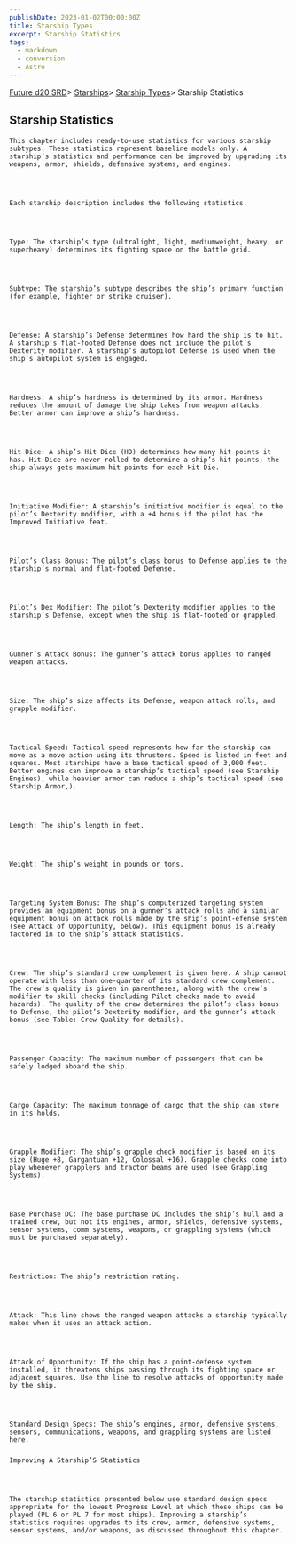 ```yaml
---
publishDate: 2023-01-02T00:00:00Z
title: Starship Types
excerpt: Starship Statistics
tags:
  - markdown
  - conversion
  - Astro
---
```







[Future d20 SRD](/#futureD20)> [Starships](future-d20-srd-starships-index)> [Starship Types](future-d20-srd-starships-starship-types-index)> Starship Statistics
    




## Starship Statistics
   



    This chapter includes ready-to-use statistics for various starship subtypes. These statistics represent baseline models only. A starship’s statistics and performance can be improved by upgrading its weapons, armor, shields, defensive systems, and engines.
   



    Each starship description includes the following statistics.
   



    Type: The starship’s type (ultralight, light, mediumweight, heavy, or superheavy) determines its fighting space on the battle grid.
   



    Subtype: The starship’s subtype describes the ship’s primary function (for example, fighter or strike cruiser).
   



    Defense: A starship’s Defense determines how hard the ship is to hit. A starship’s flat-footed Defense does not include the pilot’s Dexterity modifier. A starship’s autopilot Defense is used when the ship’s autopilot system is engaged.
   



    Hardness: A ship’s hardness is determined by its armor. Hardness reduces the amount of damage the ship takes from weapon attacks. Better armor can improve a ship’s hardness.
   



    Hit Dice: A ship’s Hit Dice (HD) determines how many hit points it has. Hit Dice are never rolled to determine a ship’s hit points; the ship always gets maximum hit points for each Hit Die.
   



    Initiative Modifier: A starship’s initiative modifier is equal to the pilot’s Dexterity modifier, with a +4 bonus if the pilot has the Improved Initiative feat.
   



    Pilot’s Class Bonus: The pilot’s class bonus to Defense applies to the starship’s normal and flat-footed Defense.
   



    Pilot’s Dex Modifier: The pilot’s Dexterity modifier applies to the starship’s Defense, except when the ship is flat-footed or grappled.
   



    Gunner’s Attack Bonus: The gunner’s attack bonus applies to ranged weapon attacks.
   



    Size: The ship’s size affects its Defense, weapon attack rolls, and grapple modifier.
   



    Tactical Speed: Tactical speed represents how far the starship can move as a move action using its thrusters. Speed is listed in feet and squares. Most starships have a base tactical speed of 3,000 feet. Better engines can improve a starship’s tactical speed (see Starship Engines), while heavier armor can reduce a ship’s tactical speed (see Starship Armor,).
   



    Length: The ship’s length in feet.
   



    Weight: The ship’s weight in pounds or tons.
   



    Targeting System Bonus: The ship’s computerized targeting system provides an equipment bonus on a gunner’s attack rolls and a similar equipment bonus on attack rolls made by the ship’s point-efense system (see Attack of Opportunity, below). This equipment bonus is already factored in to the ship’s attack statistics.
   



    Crew: The ship’s standard crew complement is given here. A ship cannot operate with less than one-quarter of its standard crew complement. The crew’s quality is given in parentheses, along with the crew’s modifier to skill checks (including Pilot checks made to avoid hazards). The quality of the crew determines the pilot’s class bonus to Defense, the pilot’s Dexterity modifier, and the gunner’s attack bonus (see Table: Crew Quality for details).
   



    Passenger Capacity: The maximum number of passengers that can be safely lodged aboard the ship.
   



    Cargo Capacity: The maximum tonnage of cargo that the ship can store in its holds.
   



    Grapple Modifier: The ship’s grapple check modifier is based on its size (Huge +8, Gargantuan +12, Colossal +16). Grapple checks come into play whenever grapplers and tractor beams are used (see Grappling Systems).
   



    Base Purchase DC: The base purchase DC includes the ship’s hull and a trained crew, but not its engines, armor, shields, defensive systems, sensor systems, comm systems, weapons, or grappling systems (which must be purchased separately).
   



    Restriction: The ship’s restriction rating.
   



    Attack: This line shows the ranged weapon attacks a starship typically makes when it uses an attack action.
   



    Attack of Opportunity: If the ship has a point-defense system installed, it threatens ships passing through its fighting space or adjacent squares. Use the line to resolve attacks of opportunity made by the ship.
   



    Standard Design Specs: The ship’s engines, armor, defensive systems, sensors, communications, weapons, and grappling systems are listed here.
   


### 
    Improving A Starship’S Statistics
   



    The starship statistics presented below use standard design specs appropriate for the lowest Progress Level at which these ships can be played (PL 6 or PL 7 for most ships). Improving a starship’s statistics requires upgrades to its crew, armor, defensive systems, sensor systems, and/or weapons, as discussed throughout this chapter.
   





